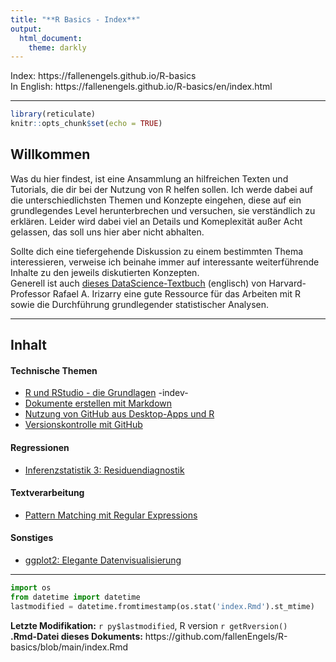 ```yaml
---
title: "**R Basics - Index**"
output: 
  html_document: 
    theme: darkly
---
```

Index: https://fallenengels.github.io/R-basics  
In English: https://fallenengels.github.io/R-basics/en/index.html  

---

```r
library(reticulate)
knitr::opts_chunk$set(echo = TRUE)
```

## Willkommen

Was du hier findest, ist eine Ansammlung an hilfreichen Texten und Tutorials, die dir bei der Nutzung von R helfen sollen. Ich werde dabei auf die unterschiedlichsten Themen und Konzepte eingehen, diese auf ein grundlegendes Level herunterbrechen und versuchen, sie verständlich zu erklären. Leider wird dabei viel an Details und Komeplexität außer Acht gelassen, das soll uns hier aber nicht abhalten.   

Sollte dich eine tiefergehende Diskussion zu einem bestimmten Thema interessieren, verweise ich beinahe immer auf interessante weiterführende Inhalte zu den jeweils diskutierten Konzepten.  
Generell ist auch [dieses DataScience-Textbuch](https://rafalab.github.io/dsbook/) (englisch) von Harvard-Professor Rafael A. Irizarry eine gute Ressource für das Arbeiten mit R sowie die Durchführung grundlegender statistischer Analysen.  

---

## Inhalt

#### Technische Themen

+ [R und RStudio - die Grundlagen]() -indev-
+ [Dokumente erstellen mit Markdown](https://fallenengels.github.io/R-basics/markdown.html)
+ [Nutzung von GitHub aus Desktop-Apps und R](https://fallenengels.github.io/R-basics/github.html)
+ [Versionskontrolle mit GitHub](https://fallenengels.github.io/R-basics/git-applied.html)

#### Regressionen
+ [Inferenzstatistik 3: Residuendiagnostik](https://fallenengels.github.io/R-basics/residuendiagnostik.html)

#### Textverarbeitung
+ [Pattern Matching mit Regular Expressions](https://fallenengels.github.io/R-basics/regex.html)

#### Sonstiges
+ [ggplot2: Elegante Datenvisualisierung](https://fallenengels.github.io/R-basics/ggplot.html)

---
```python
import os
from datetime import datetime
lastmodified = datetime.fromtimestamp(os.stat('index.Rmd').st_mtime)
```
  
**Letzte Modifikation:** `r py$lastmodified`, R version `r getRversion()`  
**.Rmd-Datei dieses Dokuments:** https://github.com/fallenEngels/R-basics/blob/main/index.Rmd